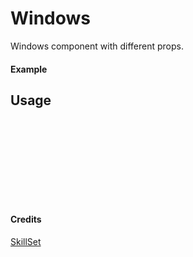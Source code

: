 
<Meta of={Windows} title="SkillSet/Windows" />

# Windows

Windows component with different props.

#### Example

<Canvas of={Windows.Primary} />

## Usage

```ts
import { Windows } from "yadl-ui";

const Example = () => {
  return (
      <Windows />
  );
};

export default Example;
```

#### Credits
[SkillSet](https://skillicons.dev)
